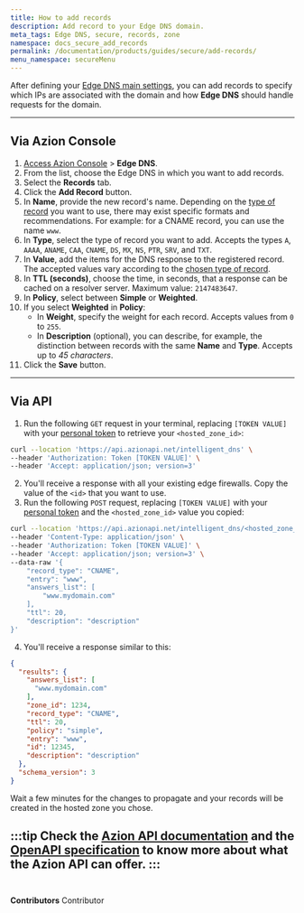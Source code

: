 ```yaml
---
title: How to add records
description: Add record to your Edge DNS domain.
meta_tags: Edge DNS, secure, records, zone
namespace: docs_secure_add_records
permalink: /documentation/products/guides/secure/add-records/
menu_namespace: secureMenu
---
```



After defining your [Edge DNS main settings](/en/documentation/products/guides/secure/edge-dns-configure-main-settings/), you can add records to specify which IPs are associated with the domain and how **Edge DNS** should handle requests for the domain.

---

## Via Azion Console

1. [Access Azion Console](/en/documentation/products/guides/how-to-access-rtm/) > **Edge DNS**.
2. From the list, choose the Edge DNS in which you want to add records.
3. Select the **Records** tab.
4. Click the **Add Record** button.
5. In **Name**, provide the new record's name. Depending on the [type of record](/en/documentation/products/secure/edge-dns/#type) you want to use, there may exist specific formats and recommendations. For example: for a CNAME record, you can use the name `www`.
6. In **Type**, select the type of record you want to add. Accepts the types `A`, `AAAA`, `ANAME`, `CAA`, `CNAME`, `DS`, `MX`, `NS`, `PTR`, `SRV`, and `TXT`.
7. In **Value**, add the items for the DNS response to the registered record. The accepted values vary according to the [chosen type of record](/en/documentation/products/edge-dns/#type).
8. In **TTL (seconds)**, choose the time, in seconds, that a response can be cached on a resolver server. Maximum value: `2147483647`.
9. In **Policy**, select between **Simple** or **Weighted**.
10. If you select **Weighted** in **Policy**:
    - In **Weight**, specify the weight for each record. Accepts values from `0` to `255`.
    - In **Description** (optional), you can describe, for example, the distinction between records with the same **Name** and **Type**. Accepts up to *45 characters*. 
11. Click the **Save** button.

---

## Via API

1. Run the following `GET` request in your terminal, replacing `[TOKEN VALUE]` with your [personal token](/en/documentation/products/guides/personal-tokens/) to retrieve your `<hosted_zone_id>`:

```bash
curl --location 'https://api.azionapi.net/intelligent_dns' \
--header 'Authorization: Token [TOKEN VALUE]' \
--header 'Accept: application/json; version=3'
```

2. You'll receive a response with all your existing edge firewalls. Copy the value of the `<id>` that you want to use.
3. Run the following `POST` request, replacing `[TOKEN VALUE]` with your [personal token](/en/documentation/products/guides/personal-tokens/) and the `<hosted_zone_id>` value you copied:

```bash
curl --location 'https://api.azionapi.net/intelligent_dns/<hosted_zone_id>/records' \
--header 'Content-Type: application/json' \
--header 'Authorization: Token [TOKEN VALUE]' \
--header 'Accept: application/json; version=3' \
--data-raw '{
    "record_type": "CNAME",
    "entry": "www",
    "answers_list": [
        "www.mydomain.com"
    ],
    "ttl": 20,
    "description": "description"
}'
```

4. You'll receive a response similar to this:

```json
{
  "results": {
    "answers_list": [
      "www.mydomain.com"
    ],
    "zone_id": 1234,
    "record_type": "CNAME",
    "ttl": 20,
    "policy": "simple",
    "entry": "www",
    "id": 12345,
    "description": "description"
  },
  "schema_version": 3
}
```

Wait a few minutes for the changes to propagate and your records will be created in the hosted zone you chose.

:::tip
Check the [Azion API documentation](https://api.azion.com/) and the [OpenAPI specification](https://github.com/aziontech/azionapi-openapi/) to know more about what the Azion API can offer.
:::
<br /><br />
---

**Contributors** <ContributorList>Contributor</ContributorList>
